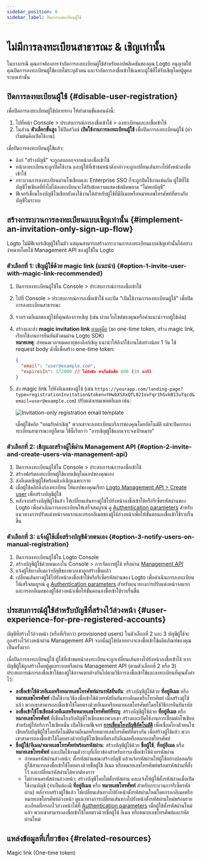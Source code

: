 ```yaml
---
sidebar_position: 6
sidebar_label: ปิดการลงทะเบียนผู้ใช้
---
```


# ไม่มีการลงทะเบียนสาธารณะ & เชิญเท่านั้น

ในบางกรณี คุณอาจต้องการจำกัดการลงทะเบียนผู้ใช้สำหรับแอปพลิเคชันของคุณ Logto อนุญาตให้คุณปิดการลงทะเบียนผู้ใช้แบบไม่ระบุตัวตน และจำกัดการลงชื่อเข้าใช้เฉพาะผู้ใช้ที่ได้รับเชิญโดยผู้ดูแลระบบเท่านั้น

## ปิดการลงทะเบียนผู้ใช้ \{#disable-user-registration}

เพื่อปิดการลงทะเบียนผู้ใช้ปลายทาง ให้ทำตามขั้นตอนดังนี้:

1. ไปที่หน้า <CloudLink to="/sign-in-experience/sign-up-and-sign-in">Console > ประสบการณ์การลงชื่อเข้าใช้ > ลงทะเบียนและลงชื่อเข้าใช้</CloudLink>
2. ในส่วน **ตัวเลือกขั้นสูง** ให้ปิดสวิตช์ **เปิดใช้งานการลงทะเบียนผู้ใช้** เพื่อปิดการลงทะเบียนผู้ใช้ (ค่าเริ่มต้นคือเปิดใช้งาน)

เมื่อปิดการลงทะเบียนผู้ใช้แล้ว:

- ลิงก์ "สร้างบัญชี" จะถูกลบออกจากหน้าลงชื่อเข้าใช้
- หน้าลงทะเบียนจะถูกปิดใช้งาน และผู้ใช้ที่เข้าชมหน้าดังกล่าวจะถูกเปลี่ยนเส้นทางไปยังหน้าลงชื่อเข้าใช้
- กระบวนการลงทะเบียนผ่านโซเชียลและ Enterprise SSO ก็จะถูกปิดใช้งานเช่นกัน ผู้ใช้ที่ใช้บัญชีโซเชียลที่ยังไม่ได้ลงทะเบียนจะได้รับข้อความแสดงข้อผิดพลาด "ไม่พบบัญชี"
- ฟีเจอร์เชื่อมโยงบัญชีโซเชียลยังคงใช้งานได้สำหรับผู้ใช้ที่มีอีเมลหรือหมายเลขโทรศัพท์ที่ตรงกับบัญชีในระบบ

## สร้างกระบวนการลงทะเบียนแบบเชิญเท่านั้น \{#implement-an-invitation-only-sign-up-flow}

Logto ไม่มีฟีเจอร์เชิญผู้ใช้ในตัว แต่คุณสามารถสร้างกระบวนการลงทะเบียนแบบเชิญเท่านั้นได้อย่างง่ายดายโดยใช้ Management API ของผู้ใช้ใน Logto

### ตัวเลือกที่ 1: เชิญผู้ใช้ด้วย magic link (แนะนำ) \{#option-1-invite-user-with-magic-link-recommended}

1. ปิดการลงทะเบียนผู้ใช้ใน <CloudLink to="/sign-in-experience/sign-up-and-sign-in">Console > ประสบการณ์การลงชื่อเข้าใช้</CloudLink>
2. ไปที่ <CloudLink to="/sign-in-experience/sign-up-and-sign-in">Console > ประสบการณ์การลงชื่อเข้าใช้</CloudLink> และปิด "เปิดใช้งานการลงทะเบียนผู้ใช้" เพื่อปิดการลงทะเบียนสาธารณะ
3. รวบรวมอีเมลของผู้ใช้ที่คุณต้องการเชิญ (เช่น ผ่านเว็บไซต์ของคุณหรือคำแนะนำจากผู้ใช้เดิม)
4. สร้างและส่ง **magic invitation link** [ตามคู่มือ](/end-user-flows/one-time-token#implementation-guide) (ขอ one-time token, สร้าง magic link, เรียกใช้งานการยืนยันตัวตนผ่าน Logto SDK)<br/>
   **หมายเหตุ**: กำหนดเวลาหมดอายุของลิงก์เชิญ แนะนำให้ลิงก์ใช้งานได้อย่างน้อย 1 วัน ใช้ request body ดังนี้เพื่อสร้าง one-time token:

   ```json
   {
     "email": "user@example.com",
     "expiresIn": 172800 // ไม่บังคับ ค่าเริ่มต้นคือ 600 (10 นาที)
   }
   ```

5. ส่ง magic link ไปยังอีเมลของผู้ใช้ (เช่น `https://yourapp.com/landing-page?type=registrationInvitation&token=YHwbXSXxQfL02IoxFqr1hGvkB13uTqcd&email=user@example.com`) ปรับแต่งเทมเพลตอีเมล เช่น:

   <img
     src="/img/assets/invitation-only-registration-email-template.png"
     alt="Invitation-only registration email template"
   />

   เมื่อผู้ใช้คลิก "ยอมรับคำเชิญ" พวกเขาจะลงทะเบียนบริการของคุณโดยอัตโนมัติ แม้จะปิดการลงทะเบียนสาธารณะอยู่ก็ตาม วิธีนี้เรียกว่า "การเชิญผู้ใช้แบบเจาะจงเป้าหมาย"

### ตัวเลือกที่ 2: เชิญและสร้างผู้ใช้ผ่าน Management API \{#option-2-invite-and-create-users-via-management-api}

1. ปิดการลงทะเบียนผู้ใช้ใน <CloudLink to="/sign-in-experience/sign-up-and-sign-in">Console > ประสบการณ์การลงชื่อเข้าใช้</CloudLink>
2. สร้างฟอร์มลงทะเบียนผู้ใช้แบบเชิญในแอปของคุณเอง
3. ส่งอีเมลเชิญผู้ใช้พร้อมลิงก์เชิญเฉพาะราย
4. เมื่อผู้ใช้คลิกลิงก์ลงทะเบียน ให้แอปของคุณเรียก [Logto Management API > Create user](https://openapi.logto.io/operation/operation-createuser) เพื่อสร้างบัญชีผู้ใช้
5. หลังจากสร้างบัญชีผู้ใช้แล้ว ให้เปลี่ยนเส้นทางผู้ใช้ไปยังหน้าลงชื่อเข้าใช้หรือรีเซ็ตรหัสผ่านของ Logto เพื่อดำเนินการลงทะเบียนให้เสร็จสมบูรณ์ ดู [Authentication parameters](/end-user-flows/authentication-parameters/) สำหรับแนวทางการปรับแต่งหน้าจอแรกและกรอกอีเมลของผู้ใช้ล่วงหน้าเพื่อให้ขั้นตอนลงชื่อเข้าใช้ราบรื่นขึ้น

### ตัวเลือกที่ 3: แจ้งผู้ใช้เมื่อสร้างบัญชีด้วยตนเอง \{#option-3-notify-users-on-manual-registration}

1. ปิดการลงทะเบียนผู้ใช้ใน Logto Console
2. สร้างบัญชีผู้ใช้ด้วยตนเองใน <CloudLink to="/users">Console > การจัดการผู้ใช้</CloudLink> หรือผ่าน [Management API](https://openapi.logto.io/operation/operation-createuser)
3. แจ้งผู้ใช้ทางอีเมลว่าบัญชีของพวกเขาถูกสร้างขึ้นแล้ว
4. เปลี่ยนเส้นทางผู้ใช้ไปยังหน้าลงชื่อเข้าใช้หรือรีเซ็ตรหัสผ่านของ Logto เพื่อดำเนินการลงทะเบียนให้เสร็จสมบูรณ์ ดู [Authentication parameters](/end-user-flows/authentication-parameters/) สำหรับแนวทางการปรับแต่งหน้าจอแรกและกรอกอีเมลของผู้ใช้ล่วงหน้าเพื่อให้ขั้นตอนลงชื่อเข้าใช้ราบรื่นขึ้น

## ประสบการณ์ผู้ใช้สำหรับบัญชีที่สร้างไว้ล่วงหน้า \{#user-experience-for-pre-registered-accounts}

บัญชีที่สร้างไว้ล่วงหน้า (หรือที่เรียกว่า provisioned users) ในตัวเลือกที่ 2 และ 3 บัญชีผู้ใช้จะถูกสร้างไว้ล่วงหน้าผ่าน Management API จากนั้นผู้ใช้ปลายทางจะลงชื่อเข้าใช้ผลิตภัณฑ์ของคุณเป็นครั้งแรก

เมื่อปิดการลงทะเบียนผู้ใช้ ผู้ใช้ที่เข้าชมหน้าลงทะเบียนจะถูกเปลี่ยนเส้นทางไปยังหน้าลงชื่อเข้าใช้ หากบัญชีผู้ใช้ถูกสร้างโดยผู้ดูแลระบบหรือผ่าน Management API (ตามตัวเลือกที่ 2 หรือ 3) ประสบการณ์การลงชื่อเข้าใช้ของผู้ใช้อาจแตกต่างกันไปตามวิธีการลงชื่อเข้าใช้และลงทะเบียนที่คุณตั้งค่าไว้:

- **ลงชื่อเข้าใช้ด้วยอีเมลหรือหมายเลขโทรศัพท์ผ่านรหัสยืนยัน**: สร้างบัญชีผู้ใช้ด้วย **ที่อยู่อีเมล** หรือ **หมายเลขโทรศัพท์** เปิดใช้งานวิธีลงชื่อเข้าใช้ด้วยรหัสยืนยันทางอีเมลหรือโทรศัพท์ เมื่อสร้างผู้ใช้แล้ว พวกเขาสามารถลงชื่อเข้าใช้โดยตรงด้วยอีเมลหรือหมายเลขโทรศัพท์โดยใช้วิธีการยืนยันรหัส
- **ลงชื่อเข้าใช้โซเชียลด้วยอีเมลหรือหมายเลขโทรศัพท์ที่ระบุ**: สร้างบัญชีผู้ใช้ด้วย **ที่อยู่อีเมล** หรือ **หมายเลขโทรศัพท์** ที่เชื่อมโยงกับบัญชีโซเชียลของพวกเขา สร้างและเปิดใช้งานการเชื่อมต่อโซเชียลสำหรับผู้ให้บริการโซเชียลนั้น เปิดใช้งานฟีเจอร์ [**การเชื่อมโยงบัญชีอัตโนมัติ**](/end-user-flows/sign-up-and-sign-in/social-sign-in#account-linking) เพื่อเชื่อมโยงตัวตนโซเชียลกับบัญชีผู้ใช้โดยอัตโนมัติตามอีเมลหรือหมายเลขโทรศัพท์ที่ตรงกัน เมื่อสร้างผู้ใช้แล้ว พวกเขาสามารถลงชื่อเข้าใช้โดยตรงด้วยบัญชีโซเชียลที่ตรงกับอีเมลหรือหมายเลขโทรศัพท์
- **ชื่อผู้ใช้/อีเมล/หมายเลขโทรศัพท์พร้อมรหัสผ่าน**: สร้างบัญชีผู้ใช้ด้วย **ชื่อผู้ใช้**, **ที่อยู่อีเมล** หรือ **หมายเลขโทรศัพท์** และเปิดใช้งานตัวระบุที่เกี่ยวข้องสำหรับการลงชื่อเข้าใช้ด้วยรหัสผ่าน
  - กำหนดรหัสผ่านล่วงหน้า: ตั้งรหัสผ่านขณะสร้างบัญชี แล้วแจ้งรหัสผ่านให้ผู้ใช้อย่างปลอดภัย ผู้ใช้สามารถลงชื่อเข้าใช้โดยตรงด้วยชื่อผู้ใช้ อีเมล หรือหมายเลขโทรศัพท์พร้อมรหัสผ่านที่ตั้งไว้ และเปลี่ยนรหัสผ่านได้หากต้องการ
  - ไม่กำหนดรหัสผ่านล่วงหน้า: สร้างบัญชีโดยไม่ตั้งรหัสผ่าน และแจ้งให้ผู้ใช้ตั้งรหัสผ่านเมื่อเปิดใช้งานบัญชี (จำเป็นต้องมี **ที่อยู่อีเมล** หรือ **หมายเลขโทรศัพท์** สำหรับกระบวนการรีเซ็ตรหัสผ่าน) หลังจากสร้างผู้ใช้แล้ว ให้เปลี่ยนเส้นทางไปยังหน้าตั้งรหัสผ่านใหม่โดยกรอกอีเมลหรือหมายเลขโทรศัพท์ล่วงหน้า ดูแนวทางการเปลี่ยนเส้นทางไปยังหน้าตั้งรหัสผ่านใหม่พร้อมรายละเอียดที่กรอกไว้ล่วงหน้าได้ที่ [Authentication parameters](/end-user-flows/authentication-parameters/) เมื่อผู้ใช้ตั้งรหัสผ่านใหม่แล้ว พวกเขาสามารถลงชื่อเข้าใช้โดยตรงด้วยชื่อผู้ใช้ อีเมล หรือหมายเลขโทรศัพท์และรหัสผ่านใหม่

## แหล่งข้อมูลที่เกี่ยวข้อง \{#related-resources}

<Url href="/end-user-flows/one-time-token">Magic link (One-time token)</Url>
